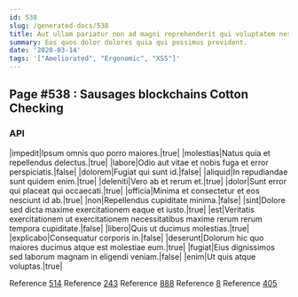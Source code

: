 ```yaml
---
id: 538
slug: /generated-docs/538
title: Aut ullam pariatur non ad magni reprehenderit qui voluptatem nesciunt.
summary: Eos quos dolor dolores quia qui possimus provident.
date: '2020-03-14'
tags: '["Ameliorated", "Ergonomic", "XSS"]'
---
```


## Page #538 : Sausages blockchains Cotton Checking
### API

|impedit|Ipsum omnis quo porro maiores.|true|
|molestias|Natus quia et repellendus delectus.|true|
|labore|Odio aut vitae et nobis fuga et error perspiciatis.|false|
|dolorem|Fugiat qui sunt id.|false|
|aliquid|In repudiandae sunt quidem enim.|true|
|deleniti|Vero ab et rerum et.|true|
|dolor|Sunt error qui placeat qui occaecati.|true|
|officia|Minima et consectetur et eos nesciunt id ab.|true|
|non|Repellendus cupiditate minima.|false|
|sint|Dolore sed dicta maxime exercitationem eaque et iusto.|true|
|est|Veritatis exercitationem ut exercitationem necessitatibus maxime rerum rerum tempora cupiditate.|false|
|libero|Quis ut ducimus molestias.|true|
|explicabo|Consequatur corporis in.|false|
|deserunt|Dolorum hic quo maiores ducimus atque est molestiae eum.|true|
|fugiat|Eius dignissimos sed laborum magnam in eligendi veniam.|false|
|enim|Ut quis atque voluptas.|true|

Reference [514](/generated-docs/514)
Reference [243](/generated-docs/243)
Reference [888](/generated-docs/888)
Reference [8](/generated-docs/8)
Reference [405](/generated-docs/405)



